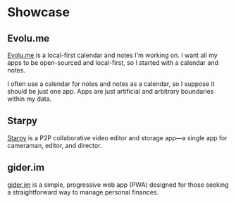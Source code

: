 # Showcase

## Evolu.me

[Evolu.me](https://evolu.me/) is a local-first calendar and notes I'm working on.
I want all my apps to be open-sourced and local-first, so I started with
a calendar and notes.

I often use a calendar for notes and notes as a calendar, so I suppose it
should be just one app. Apps are just artificial and arbitrary boundaries
within my data.

## Starpy

[Starpy](https://www.starpy.me/) is a P2P collaborative video editor and storage app—a single app for cameraman, editor, and director.

## gider.im

[gider.im](https://gider.im/) is a simple, progressive web app (PWA) designed for those seeking a straightforward way to manage personal finances.
